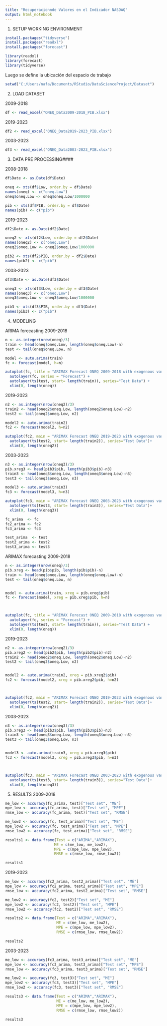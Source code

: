 ---
title: "Recuperacionnde Valores en el Indicador NASDAQ"
output: html_notebook
---

1. SETUP WORKING ENVIRONMENT
```{r}
install.packages("tidyverse")
install.packages("readxl")
install.packages("forecast")

library(readxl)
library(forecast)
library(tidyverse)
```
Luego se define la ubicación del espacio de trabajo
```{r}
setwd("C:/Users/nafa/Documents/RStudio/DataScienceProject/Dataset")
```


2. LOAD DATASET

2009-2018
```{r}
df <- read_excel("ONEQ_Data2009-2018_PIB.xlsx")
```


2019-2023
```{r}
df2 <- read_excel("ONEQ_Data2019-2023_PIB.xlsx")
```


2003-2023
```{r}
df3 <- read_excel("ONEQ_Data2003-2023_PIB.xlsx")
```



3. DATA PRE PROCESSING####

2008-2018
```{r}
df$Date <- as.Date(df$Date)

oneq <- xts(df$Low, order.by = df$Date)
names(oneq) <- c("oneq.Low")
oneq$oneq.Low <- oneq$oneq.Low/1000000

pib <- xts(df$PIB, order.by = df$Date)
names(pib) <- c("pib")
```

2019-2023
```{r}
df2$Date <- as.Date(df2$Date)

oneq2 <- xts(df2$Low, order.by = df2$Date)
names(oneq2) <- c("oneq.Low")
oneq2$oneq.Low <- oneq2$oneq.Low/1000000

pib2 <- xts(df2$PIB, order.by = df2$Date)
names(pib2) <- c("pib")
```

2003-2023
```{r}
df3$Date <- as.Date(df3$Date)

oneq3 <- xts(df3$Low, order.by = df3$Date)
names(oneq3) <- c("oneq.Low")
oneq3$oneq.Low <- oneq3$oneq.Low/1000000

pib3 <- xts(df3$PIB, order.by = df3$Date)
names(pib3) <- c("pib")
```



4. MODELING

ARIMA forecasting
2009-2018
```{r}
n <- as.integer(nrow(oneq)/3)
train <- head(oneq$oneq.Low, length(oneq$oneq.Low)-n)
test <- tail(oneq$oneq.Low, n)

model <- auto.arima(train)            
fc <- forecast(model, h=n)               

autoplot(fc, title = "ARIMAX Forecast ONEQ 2009-2018 with exogenous variable USA GDP") + 
  autolayer(fc, series = "Forecast") +
  autolayer(ts(test, start= length(train)), series="Test Data") +
  xlim(0, length(oneq))
```


2019-2023
```{r}
n2 <- as.integer(nrow(oneq2)/3)
train2 <- head(oneq2$oneq.Low, length(oneq2$oneq.Low)-n2)
test2 <- tail(oneq2$oneq.Low, n2)

model2 <- auto.arima(train2)
fc2 <- forecast(model2, h=n2)               

autoplot(fc2, main = "ARIMAX Forecast ONEQ 2019-2023 with exogenous variable USA GDP") + 
  autolayer(ts(test2, start= length(train2)), series="Test Data")+
  xlim(0, length(oneq2)) 
```


2003-2023
```{r}
n3 <- as.integer(nrow(oneq3)/3)
pib.xreg3 <- head(pib3$pib, length(pib3$pib)-n3)
train3 <- head(oneq3$oneq.Low, length(oneq3$oneq.Low)-n3)
test3 <- tail(oneq3$oneq.Low, n3)

model3 <- auto.arima(train3)
fc3 <- forecast(model3, h=n3)                

autoplot(fc3, main = "ARIMAX Forecast ONEQ 2003-2023 with exogenous variable USA GDP") + 
  autolayer(ts(test3, start= length(train3)), series="Test Data")+
  xlim(0, length(oneq3)) 

fc_arima  <- fc
fc2_arima <- fc2
fc3_arima <- fc3

test_arima  <- test
test2_arima <- test2
test3_arima <- test3
```

ARIMAX forecasting
2009-2018
```{r}
n <- as.integer(nrow(oneq)/3)
pib.xreg <- head(pib$pib, length(pib$pib)-n)
train <- head(oneq$oneq.Low, length(oneq$oneq.Low)-n)
test <- tail(oneq$oneq.Low, n)


model <- auto.arima(train, xreg = pib.xreg$pib)            
fc <- forecast(model, xreg = pib.xreg$pib, h=n)               



autoplot(fc, title = "ARIMAX Forecast ONEQ 2009-2018 with exogenous variable USA GDP") + 
  autolayer(fc, series = "Forecast") +
  autolayer(ts(test, start= length(train)), series="Test Data") +
  xlim(0, length(oneq))
```


2019-2023
```{r}
n2 <- as.integer(nrow(oneq2)/3)
pib.xreg2 <- head(pib2$pib, length(pib2$pib)-n2)
train2 <- head(oneq2$oneq.Low, length(oneq2$oneq.Low)-n2)
test2 <- tail(oneq2$oneq.Low, n2)


model2 <- auto.arima(train2, xreg = pib.xreg2$pib)
fc2 <- forecast(model2, xreg = pib.xreg2$pib, h=n2)               



autoplot(fc2, main = "ARIMAX Forecast ONEQ 2019-2023 with exogenous variable USA GDP") + 
  autolayer(ts(test2, start= length(train2)), series="Test Data")+
  xlim(0, length(oneq2)) 
```


2003-2023
```{r}
n3 <- as.integer(nrow(oneq3)/3)
pib.xreg3 <- head(pib3$pib, length(pib3$pib)-n3)
train3 <- head(oneq3$oneq.Low, length(oneq3$oneq.Low)-n3)
test3 <- tail(oneq3$oneq.Low, n3)


model3 <- auto.arima(train3, xreg = pib.xreg3$pib)
fc3 <- forecast(model3, xreg = pib.xreg3$pib, h=n3)                



autoplot(fc3, main = "ARIMAX Forecast ONEQ 2003-2023 with exogenous variable USA GDP") + 
  autolayer(ts(test3, start= length(train3)), series="Test Data")+
  xlim(0, length(oneq3)) 
```












5. RESULTS
2009-2018
```{r}
me_low <- accuracy(fc_arima, test)["Test set", "ME"]
mpe_low <- accuracy(fc_arima, test)["Test set", "MPE"]
rmse_low <- accuracy(fc_arima, test)["Test set", "RMSE"]

me_low2 <- accuracy(fc, test_arima)["Test set", "ME"]
mpe_low2 <- accuracy(fc, test_arima)["Test set", "MPE"]
rmse_low2 <- accuracy(fc, test_arima)["Test set", "RMSE"]

results1 <- data.frame(Test = c("ARIMA","ARIMAX"), 
                      ME = c(me_low, me_low2), 
                      MPE = c(mpe_low, mpe_low2),
                      RMSE = c(rmse_low, rmse_low2))

results1
```

2019-2023
```{r}
me_low <- accuracy(fc2_arima, test2_arima)["Test set", "ME"]
mpe_low <- accuracy(fc2_arima, test2_arima)["Test set", "MPE"]
rmse_low <- accuracy(fc2_arima, test2_arima)["Test set", "RMSE"]

me_low2 <- accuracy(fc2, test2)["Test set", "ME"]
mpe_low2 <- accuracy(fc2, test2)["Test set", "MPE"]
rmse_low2 <- accuracy(fc2, test2)["Test set", "RMSE"]

results2 <- data.frame(Test = c("ARIMA","ARIMAX"), 
                       ME = c(me_low, me_low2), 
                       MPE = c(mpe_low, mpe_low2),
                       RMSE = c(rmse_low, rmse_low2))

results2
```



2003-2023
```{r}
me_low <- accuracy(fc3_arima, test3_arima)["Test set", "ME"]
mpe_low <- accuracy(fc3_arima, test3_arima)["Test set", "MPE"]
rmse_low <- accuracy(fc3_arima, test3_arima)["Test set", "RMSE"]

me_low2 <- accuracy(fc3, test3)["Test set", "ME"]
mpe_low2 <- accuracy(fc3, test3)["Test set", "MPE"]
rmse_low2 <- accuracy(fc3, test3)["Test set", "RMSE"]

results3 <- data.frame(Test = c("ARIMA","ARIMAX"), 
                       ME = c(me_low, me_low2), 
                       MPE = c(mpe_low, mpe_low2),
                       RMSE = c(rmse_low, rmse_low2))

results3
```
